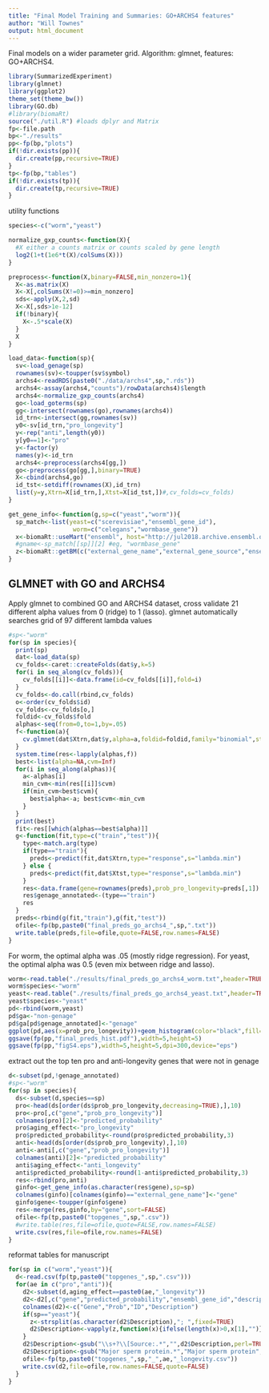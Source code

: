 ```yaml
---
title: "Final Model Training and Summaries: GO+ARCHS4 features"
author: "Will Townes"
output: html_document
---
```


Final models on a wider parameter grid. Algorithm: glmnet, features: GO+ARCHS4.

```r
library(SummarizedExperiment)
library(glmnet) 
library(ggplot2)
theme_set(theme_bw())
library(GO.db)
#library(biomaRt)
source("./util.R") #loads dplyr and Matrix
fp<-file.path
bp<-"./results"
pp<-fp(bp,"plots")
if(!dir.exists(pp)){
  dir.create(pp,recursive=TRUE)
}
tp<-fp(bp,"tables")
if(!dir.exists(tp)){
  dir.create(tp,recursive=TRUE)
}
```

utility functions

```r
species<-c("worm","yeast")

normalize_gxp_counts<-function(X){
  #X either a counts matrix or counts scaled by gene length
  log2(1+t(1e6*t(X)/colSums(X)))
}

preprocess<-function(X,binary=FALSE,min_nonzero=1){
  X<-as.matrix(X)
  X<-X[,colSums(X!=0)>=min_nonzero]
  sds<-apply(X,2,sd)
  X<-X[,sds>1e-12]
  if(!binary){ 
    X<-.5*scale(X) 
  }
  X
}

load_data<-function(sp){
  sv<-load_genage(sp)
  rownames(sv)<-toupper(sv$symbol)
  archs4<-readRDS(paste0("./data/archs4",sp,".rds"))
  archs4<-assay(archs4,"counts")/rowData(archs4)$length
  archs4<-normalize_gxp_counts(archs4)
  go<-load_goterms(sp)
  gg<-intersect(rownames(go),rownames(archs4))
  id_trn<-intersect(gg,rownames(sv))
  y0<-sv[id_trn,"pro_longevity"]
  y<-rep("anti",length(y0))
  y[y0==1]<-"pro"
  y<-factor(y)
  names(y)<-id_trn
  archs4<-preprocess(archs4[gg,])
  go<-preprocess(go[gg,],binary=TRUE)
  X<-cbind(archs4,go)
  id_tst<-setdiff(rownames(X),id_trn)
  list(y=y,Xtrn=X[id_trn,],Xtst=X[id_tst,])#,cv_folds=cv_folds)
}

get_gene_info<-function(g,sp=c("yeast","worm")){
  sp_match<-list(yeast=c("scerevisiae","ensembl_gene_id"),
                  worm=c("celegans","wormbase_gene"))
  x<-biomaRt::useMart("ensembl", host="http://jul2018.archive.ensembl.org", dataset=paste0(sp_match[[sp]][1],"_gene_ensembl"))
  #gname<-sp_match[[sp]][2] #eg, "wormbase_gene"
  z<-biomaRt::getBM(c("external_gene_name","external_gene_source","ensembl_gene_id","gene_biotype","description"), filters="external_gene_name",values=g,mart=x)
}
```

## GLMNET with GO and ARCHS4

Apply glmnet to combined GO and ARCHS4 dataset, cross validate 21 different alpha values from 0 (ridge) to 1 (lasso). glmnet automatically searches grid of 97 different lambda values

```r
#sp<-"worm"
for(sp in species){
  print(sp)
  dat<-load_data(sp)
  cv_folds<-caret::createFolds(dat$y,k=5)
  for(i in seq_along(cv_folds)){
    cv_folds[[i]]<-data.frame(id=cv_folds[[i]],fold=i)
  }
  cv_folds<-do.call(rbind,cv_folds)
  o<-order(cv_folds$id)
  cv_folds<-cv_folds[o,]
  foldid<-cv_folds$fold
  alphas<-seq(from=0,to=1,by=.05)
  f<-function(a){
    cv.glmnet(dat$Xtrn,dat$y,alpha=a,foldid=foldid,family="binomial",standardize=FALSE)
  }
  system.time(res<-lapply(alphas,f))
  best<-list(alpha=NA,cvm=Inf)
  for(i in seq_along(alphas)){
    a<-alphas[i]
    min_cvm<-min(res[[i]]$cvm)
    if(min_cvm<best$cvm){
      best$alpha<-a; best$cvm<-min_cvm
    }
  }
  print(best)
  fit<-res[[which(alphas==best$alpha)]]
  g<-function(fit,type=c("train","test")){
    type<-match.arg(type)
    if(type=="train"){
      preds<-predict(fit,dat$Xtrn,type="response",s="lambda.min")
    } else {
      preds<-predict(fit,dat$Xtst,type="response",s="lambda.min")
    }
    res<-data.frame(gene=rownames(preds),prob_pro_longevity=preds[,1])
    res$genage_annotated<-(type=="train")
    res
  }
  preds<-rbind(g(fit,"train"),g(fit,"test"))
  ofile<-fp(bp,paste0("final_preds_go_archs4_",sp,".txt"))
  write.table(preds,file=ofile,quote=FALSE,row.names=FALSE)
}
```

For worm, the optimal alpha was .05 (mostly ridge regression). For yeast, the optimal alpha was 0.5 (even mix between ridge and lasso).

```r
worm<-read.table("./results/final_preds_go_archs4_worm.txt",header=TRUE)
worm$species<-"worm"
yeast<-read.table("./results/final_preds_go_archs4_yeast.txt",header=TRUE)
yeast$species<-"yeast"
pd<-rbind(worm,yeast)
pd$ga<-"non-genage"
pd$ga[pd$genage_annotated]<-"genage"
ggplot(pd,aes(x=prob_pro_longevity))+geom_histogram(color="black",fill="white")+facet_grid(ga~species,scales="free_y")+theme_bw()+xlab("predicted probability gene is pro-longevity")+expand_limits(x=c(0,1))
ggsave(fp(pp,"final_preds_hist.pdf"),width=5,height=5)
ggsave(fp(pp,"figS4.eps"),width=5,height=5,dpi=300,device="eps")
```

extract out the top ten pro and anti-longevity genes that were not in genage

```r
d<-subset(pd,!genage_annotated)
#sp<-"worm"
for(sp in species){
  ds<-subset(d,species==sp)
  pro<-head(ds[order(ds$prob_pro_longevity,decreasing=TRUE),],10)
  pro<-pro[,c("gene","prob_pro_longevity")]
  colnames(pro)[2]<-"predicted_probability"
  pro$aging_effect<-"pro_longevity"
  pro$predicted_probability<-round(pro$predicted_probability,3)
  anti<-head(ds[order(ds$prob_pro_longevity),],10)
  anti<-anti[,c("gene","prob_pro_longevity")]
  colnames(anti)[2]<-"predicted_probability"
  anti$aging_effect<-"anti_longevity"
  anti$predicted_probability<-round(1-anti$predicted_probability,3)
  res<-rbind(pro,anti)
  ginfo<-get_gene_info(as.character(res$gene),sp=sp)
  colnames(ginfo)[colnames(ginfo)=="external_gene_name"]<-"gene"
  ginfo$gene<-toupper(ginfo$gene)
  res<-merge(res,ginfo,by="gene",sort=FALSE)
  ofile<-fp(tp,paste0("topgenes_",sp,".csv"))
  #write.table(res,file=ofile,quote=FALSE,row.names=FALSE)
  write.csv(res,file=ofile,row.names=FALSE)
}
```

reformat tables for manuscript

```r
for(sp in c("worm","yeast")){
  d<-read.csv(fp(tp,paste0("topgenes_",sp,".csv")))
  for(ae in c("pro","anti")){
    d2<-subset(d,aging_effect==paste0(ae,"_longevity"))
    d2<-d2[,c("gene","predicted_probability","ensembl_gene_id","description")]
    colnames(d2)<-c("Gene","Prob","ID","Description")
    if(sp=="yeast"){
      z<-strsplit(as.character(d2$Description),"; ",fixed=TRUE)
      d2$Description<-vapply(z,function(x){ifelse(length(x)>0,x[1],"")},FUN.VALUE="")
    }
    d2$Description<-gsub("\\s+?\\[Source:.*","",d2$Description,perl=TRUE)
    d2$Description<-gsub("Major sperm protein.*","Major sperm protein",d2$Description,perl=TRUE)
    ofile<-fp(tp,paste0("topgenes_",sp,"_",ae,"_longevity.csv"))
    write.csv(d2,file=ofile,row.names=FALSE,quote=FALSE)
  }
}
```

